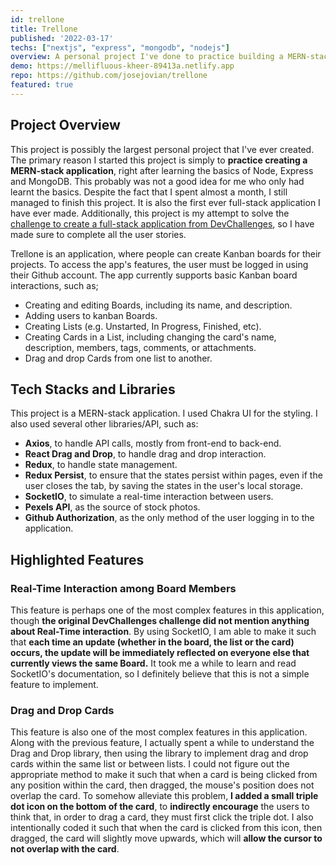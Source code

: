 ```yaml
---
id: trellone
title: Trellone
published: '2022-03-17'
techs: ["nextjs", "express", "mongodb", "nodejs"]
overview: A personal project I've done to practice building a MERN-stack application.
demo: https://mellifluous-kheer-89413a.netlify.app
repo: https://github.com/josejovian/trellone
featured: true
---
```


## Project Overview

This project is possibly the largest personal project that I've ever created. The primary reason I started this project is simply to **practice creating a MERN-stack application**, right after learning the basics of Node, Express and MongoDB. This probably was not a good idea for me who only had learnt the basics. Despite the fact that I spent almost a month, I still managed to finish this project. It is also the first ever full-stack application I have ever made. Additionally, this project is my attempt to solve the [challenge to create a full-stack application from DevChallenges](https://devchallenges.io/challenges/wP0LbGgEeKhpFHUpPpDh), so I have made sure to complete all the user stories.

Trellone is an application, where people can create Kanban boards for their projects. To access the app's features, the user must be logged in using their Github account. The app currently supports basic Kanban board interactions, such as;
- Creating and editing Boards, including its name, and description.
- Adding users to kanban Boards.
- Creating Lists (e.g. Unstarted, In Progress, Finished, etc).
- Creating Cards in a List, including changing the card's name, description, members, tags, comments, or attachments.
- Drag and drop Cards from one list to another.

## Tech Stacks and Libraries

This project is a MERN-stack application. I used Chakra UI for the styling. I also used several other libraries/API, such as:

- **Axios**, to handle API calls, mostly from front-end to back-end.
- **React Drag and Drop**, to handle drag and drop interaction.
- **Redux**, to handle state management.
- **Redux Persist**, to ensure that the states persist within pages, even if the user closes the tab, by saving the states in the user's local storage.
- **SocketIO**, to simulate a real-time interaction between users.
- **Pexels API**, as the source of stock photos.
- **Github Authorization**, as the only method of the user logging in to the application.

## Highlighted Features

### Real-Time Interaction among Board Members

This feature is perhaps one of the most complex features in this application, though **the original DevChallenges challenge did not mention anything about Real-Time interaction**. By using SocketIO, I am able to make it such that **each time an update (whether in the board, the list or the card) occurs, the update will be immediately reflected on everyone else that currently views the same Board.** It took me a while to learn and read SocketIO's documentation, so I definitely believe that this is not a simple feature to implement.

### Drag and Drop Cards

This feature is also one of the most complex features in this application. Along with the previous feature, I actually spent a while to understand the Drag and Drop library, then using the library to implement drag and drop cards within the same list or between lists. I could not figure out the appropriate method to make it such that when a card is being clicked from any position within the card, then dragged, the mouse's position does not overlap the card. To somehow alleviate this problem, **I added a small triple dot icon on the bottom of the card**, to **indirectly encourage** the users to think that, in order to drag a card, they must first click the triple dot. I also intentionally coded it such that when the card is clicked from this icon, then dragged, the card will slightly move upwards, which will **allow the cursor to not overlap with the card**.